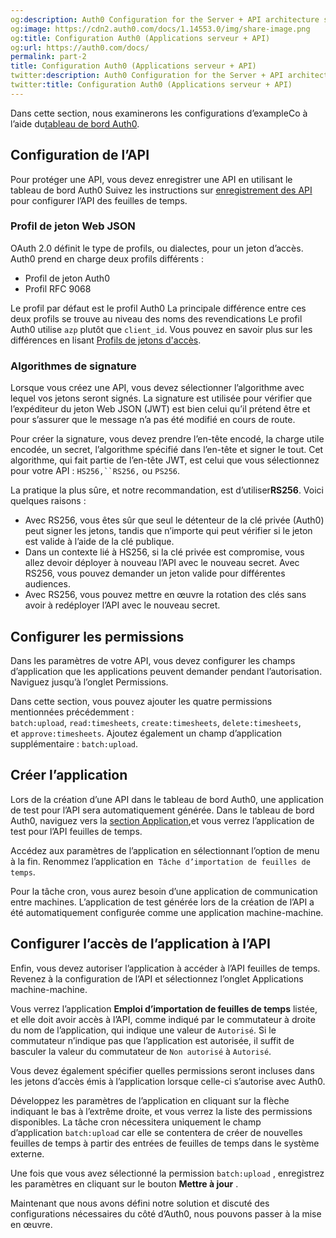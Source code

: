 ```yaml
---
og:description: Auth0 Configuration for the Server + API architecture scenario
og:image: https://cdn2.auth0.com/docs/1.14553.0/img/share-image.png
og:title: Configuration Auth0 (Applications serveur + API)
og:url: https://auth0.com/docs/
permalink: part-2
title: Configuration Auth0 (Applications serveur + API)
twitter:description: Auth0 Configuration for the Server + API architecture scenario
twitter:title: Configuration Auth0 (Applications serveur + API)
---
```


Dans cette section, nous examinerons les configurations d’exampleCo à l’aide du[tableau de bord Auth0](https://manage.auth0.com/#).

## Configuration de l’API

Pour protéger une API, vous devez enregistrer une API en utilisant le tableau de bord Auth0 Suivez les instructions sur [enregistrement des API](/get-started/set-up-apis) pour configurer l’API des feuilles de temps.

### Profil de jeton Web JSON

OAuth 2.0 définit le type de profils, ou dialectes, pour un jeton d’accès. Auth0 prend en charge deux profils différents :

* Profil de jeton Auth0
* Profil RFC 9068

Le profil par défaut est le profil Auth0 La principale différence entre ces deux profils se trouve au niveau des noms des revendications Le profil Auth0 utilise `azp` plutôt que `client_id`. Vous pouvez en savoir plus sur les différences en lisant [Profils de jetons d'accès](/access-token-profiles).

### Algorithmes de signature

Lorsque vous créez une API, vous devez sélectionner l’algorithme avec lequel vos jetons seront signés. La signature est utilisée pour vérifier que l’expéditeur du jeton Web JSON (JWT) est bien celui qu’il prétend être et pour s’assurer que le message n’a pas été modifié en cours de route.



Pour créer la signature, vous devez prendre l’en-tête encodé, la charge utile encodée, un secret, l’algorithme spécifié dans l’en-tête et signer le tout. Cet algorithme, qui fait partie de l’en-tête JWT, est celui que vous sélectionnez pour votre API : `HS256,``RS256,` ou `PS256`.

La pratique la plus sûre, et notre recommandation, est d’utiliser**RS256**. Voici quelques raisons :

* Avec RS256, vous êtes sûr que seul le détenteur de la clé privée (Auth0) peut signer les jetons, tandis que n’importe qui peut vérifier si le jeton est valide à l’aide de la clé publique.
* Dans un contexte lié à HS256, si la clé privée est compromise, vous allez devoir déployer à nouveau l’API avec le nouveau secret. Avec RS256, vous pouvez demander un jeton valide pour différentes audiences.
* Avec RS256, vous pouvez mettre en œuvre la rotation des clés sans avoir à redéployer l’API avec le nouveau secret.

## Configurer les permissions

Dans les paramètres de votre API, vous devez configurer les champs d’application que les applications peuvent demander pendant l’autorisation. Naviguez jusqu’à l’onglet Permissions.

Dans cette section, vous pouvez ajouter les quatre permissions mentionnées précédemment : `batch:upload`, `read:timesheets`, `create:timesheets`, `delete:timesheets`, et `approve:timesheets`. Ajoutez également un champ d’application supplémentaire : `batch:upload`.



## Créer l’application

Lors de la création d’une API dans le tableau de bord Auth0, une application de test pour l’API sera automatiquement générée. Dans le tableau de bord Auth0, naviguez vers la [section Application](https://manage.auth0.com/#/applications),et vous verrez l’application de test pour l’API feuilles de temps.

Accédez aux paramètres de l’application en sélectionnant l’option de menu à la fin. Renommez l’application en  `Tâche d’importation de feuilles de temps`.

Pour la tâche cron, vous aurez besoin d’une application de communication entre machines. L’application de test générée lors de la création de l’API a été automatiquement configurée comme une application machine-machine.

## Configurer l’accès de l’application à l’API

Enfin, vous devez autoriser l’application à accéder à l’API feuilles de temps. Revenez à la configuration de l’API et sélectionnez l’onglet Applications machine-machine.

Vous verrez l’application **Emploi d’importation de feuilles de temps** listée, et elle doit avoir accès à l’API, comme indiqué par le commutateur à droite du nom de l’application, qui indique une valeur de `Autorisé`. Si le commutateur n’indique pas que l’application est autorisée, il suffit de basculer la valeur du commutateur de `Non autorisé` à `Autorisé`.

Vous devez également spécifier quelles permissions seront incluses dans les jetons d’accès émis à l’application lorsque celle-ci s’autorise avec Auth0.

Développez les paramètres de l’application en cliquant sur la flèche indiquant le bas à l’extrême droite, et vous verrez la liste des permissions disponibles. La tâche cron nécessitera uniquement le champ d’application `batch:upload` car elle se contentera de créer de nouvelles feuilles de temps à partir des entrées de feuilles de temps dans le système externe.

Une fois que vous avez sélectionné la permission `batch:upload` , enregistrez les paramètres en cliquant sur le bouton **Mettre à jour** .

Maintenant que nous avons défini notre solution et discuté des configurations nécessaires du côté d’Auth0, nous pouvons passer à la mise en œuvre.